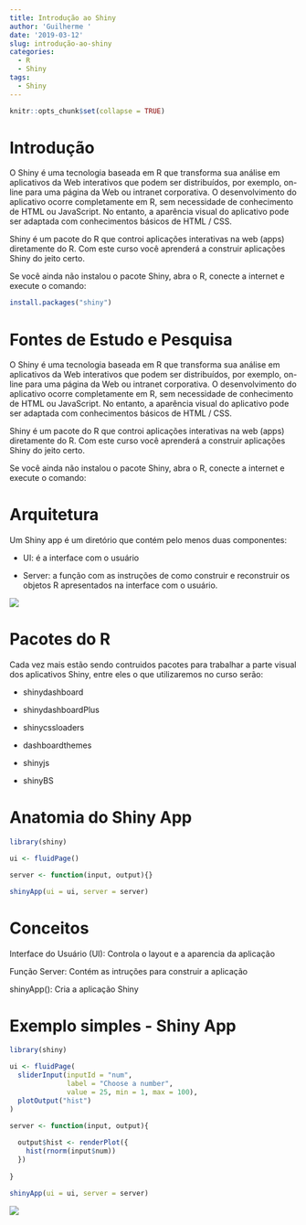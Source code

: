 ```yaml
---
title: Introdução ao Shiny
author: 'Guilherme '
date: '2019-03-12'
slug: introdução-ao-shiny
categories:
  - R
  - Shiny
tags:
  - Shiny
---
```


```r
knitr::opts_chunk$set(collapse = TRUE)
```

# Introdução

O Shiny é uma tecnologia baseada em R que transforma sua análise em aplicativos da Web interativos que podem ser distribuídos, por exemplo, on-line para uma página da Web ou intranet corporativa. O desenvolvimento do aplicativo ocorre completamente em R, sem necessidade de conhecimento de HTML ou JavaScript. No entanto, a aparência visual do aplicativo pode ser adaptada com conhecimentos básicos de HTML / CSS.

Shiny é um pacote do R que controi aplicações interativas na web (apps) diretamente do R. Com este curso você aprenderá a construir aplicações Shiny do jeito certo.

Se você ainda não instalou o pacote Shiny, abra o R, conecte a internet e execute o comando:

```r
install.packages("shiny")
```

# Fontes de Estudo e Pesquisa

O Shiny é uma tecnologia baseada em R que transforma sua análise em aplicativos da Web interativos que podem ser distribuídos, por exemplo, on-line para uma página da Web ou intranet corporativa. O desenvolvimento do aplicativo ocorre completamente em R, sem necessidade de conhecimento de HTML ou JavaScript. No entanto, a aparência visual do aplicativo pode ser adaptada com conhecimentos básicos de HTML / CSS.

Shiny é um pacote do R que controi aplicações interativas na web (apps) diretamente do R. Com este curso você aprenderá a construir aplicações Shiny do jeito certo.

Se você ainda não instalou o pacote Shiny, abra o R, conecte a internet e execute o comando:

# Arquitetura

Um Shiny app é um diretório que contém pelo menos duas componentes:

- UI: é a interface com o usuário

- Server: a função com as instruções de como construir e reconstruir os objetos R apresentados na interface com o usuário.

![](/img/ShinyInt/ShinyArquitetura.PNG)

# Pacotes do R

Cada vez mais estão sendo contruidos pacotes para trabalhar a parte visual dos aplicativos Shiny, entre eles o que utilizaremos no curso serão:

- shinydashboard

- shinydashboardPlus

- shinycssloaders

- dashboardthemes

- shinyjs

- shinyBS


# Anatomia do Shiny App

```r
library(shiny)

ui <- fluidPage()

server <- function(input, output){}

shinyApp(ui = ui, server = server)

```

# Conceitos


Interface do Usuário (UI): Controla o layout e a aparencia da aplicação

Função Server: Contém as intruções para construir a aplicação

shinyApp(): Cria a aplicação Shiny

# Exemplo simples - Shiny App

```r
library(shiny)

ui <- fluidPage(
  sliderInput(inputId = "num",
              label = "Choose a number",
              value = 25, min = 1, max = 100),
  plotOutput("hist")
)

server <- function(input, output){
  
  output$hist <- renderPlot({
    hist(rnorm(input$num))
  })
  
}

shinyApp(ui = ui, server = server)

```

![](/img/ShinyInt/Shiny1.PNG)


